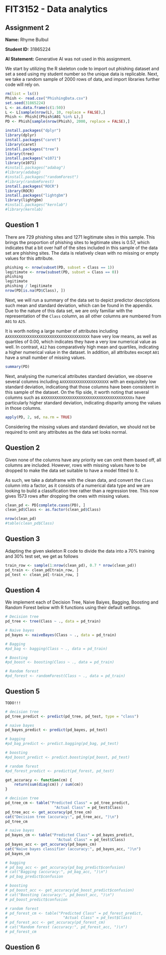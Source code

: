 # FIT3152 - Data analytics

## Assignment 2

**Name:** Rhyme Bulbul

**Student ID:** 31865224

**AI Statement:** Generative AI was not used in this assignment.

<!-- - The main body of this report is almost 15 pages. This length is due to some long code blocks and the sizes of the decision tree diagram and ROC curve plots that have to be big to make them readable. All other pages are the Appendix, which include repeated code and outputs. -->
<!-- - Due to length, from Question 9 onwards, similar code from Questions 4 and 5 used to make predictions, create confusion matrices, report accuracies, construct ROC curves and compute AUC values will not be shown in the main report but in the Appendix. ROC curve plots will also not be shown in the main report except that of Question 12, which shows the curves for all classifiers. -->

<!-- My unique dataset of 2000 rows is first created with the following code from the specifications. Libraries needed to perform the tasks are imported as well. -->

We start by utilizing the R skeleton code to import out phishing dataset and set a seed using my student number so the unique data is replicable. Next, we take a random sample of 2000 rows of data, and import libraries further code will rely on.

```r
rm(list = ls())
Phish <- read.csv("PhishingData.csv")
set.seed(31865224)
L <- as.data.frame(c(1:50))
L <- L[sample(nrow(L), 10, replace = FALSE),]
Phish <- Phish[(Phish$A01 %in% L),]
PD <- Phish[sample(nrow(Phish), 2000, replace = FALSE),]

install.packages("dplyr")
library(dplyr)
install.packages("caret")
library(caret)
install.packages("tree")
library(tree)
install.packages("e1071")
library(e1071)
#install.packages("adabag")
#library(adabag)
#install.packages("randomForest")
#library(randomForest)
install.packages("ROCR")
library(ROCR)
install.packages("lightgbm")
library(lightgbm)
#install.packages("kernlab")
#library(kernlab)
```

## Question 1

<!-- The proportion of days when it is more humid than the previous day, and the opposite, can be computed by subsetting the data based on the value of `MHT`, which indicates whether the day in the next entry is more humid than that of the current one. -->

There are 729 phishing sites and 1271 legitimate sites in this sample. This brings the proportion of phishing sites to legitimate sites is 0.57, which indicates that a bit over half of the sites included in this sample of the data set are phishing sites. The data is relatively clean with no missing or empty values for this attribute.

```r
phishing <- nrow(subset(PD, subset = Class == 1))
legitimate <- nrow(subset(PD, subset = Class == 0))
phishing
legitimate
phishing / legitimate
nrow(PD[is.na(PD$Class), ])
```

<!-- Based on the results, the proportion is about 1.03, which means their respective frequencies are close to equal. The `MHT` field is also empty for 109 entries, so the true proportion may differ slightly as roughly 5% of the data has no target variable value. -->

<!-- `summary()` is then run to get descriptions of the predictors. Due to its length, the output is shown in the Appendix. -->
Next, we will run a summary of the data set to depict predictor descriptions such mean and standard deviation, which can be found in the appendix. Due to the nature of this data set, we are only familiar with the representation of the `Class` column, as all other columns are numbered from `A01` to `A25`.

It is worth noting a large number of attributes including `AXXXXXXXXXXXXXXXXXXXXXXXXXXXXXXXXXXXXX` have very low means, as well as quartiles of 0.00, which indicates they have a very low numerical value as well.
In contrast, `A12` has comparatively high mean and quartiles, indicating a higher numerical value in the dataset. In addition, all attributes except `A01` have a small number of missing values.

```r
summary(PD)
```

<!-- Among the numerical real-valued attributes, most of the means are between 2 and 22. Some exceptions are `WindGustSpeed`, with a mean of 43.62, and more notably, `Pressure9am` and `Pressure3pm`, with means more than 1000 (which is normal for the scale at which atmospheric pressure is measured). Some interesting mean values are `Rainfall`'s mean of 2.941 despite having a max value of 156.4, and `WindGustSpeed`'s mean despite having a max value of 130. In both cases, this indicates a presence of a few extreme values. -->

<!-- Additionally, one noteworthy observation is that there are NA values for every predictor except `Location`, with some predictors having significantly more than the rest (eg. `Sunshine` has 842 NA's compared to `Year`'s 22). -->

<!-- Then, this code is run to compute the standard deviations of the numerical attributes. -->

Next, analysing the numerical attributes standard deviation, we observe several columns including `AXXXXXXXXXXXXXXXXXXXXX` with an exquisitely low standard deviation, indicationg that those columns have been consistent in this sample of the dataset. On the flip side, it worth noting that several columns such as `AXXXXXXXXXXXXXXXXXXXXXXXXXXXXXXXXXXXXXXXXx` have particularly higher standard deviation, indicating disparity among the values in those columns.

```r
apply(PD, 2, sd, na.rm = TRUE)
```

Considering the missing values and standard deviation, we should not be required to omit any attributes as the data set looks normal.
<!-- As expected, `WindGustSpeed` and `Rainfall` are the two real-valued attributes with the largest standard deviations due to their extreme values. The smallest standard deviation belongs to `Cloud3pm`, meaning that the fraction of sky obscured by cloud at 3pm has been consistent, for this dataset. -->

<!-- The only attributes that may, from first glance, be worth omitting are `Location` and `Year`, as a country's yearly climate is usually expected to be consistent. But due to Australia's size, diverse climate and geography, and climate change in recent years, both `Location` and `Year` might have a significant influence on `MHT` and should be kept. All other predictors are closely related to the weather and are thus assumed to have predictive power on `MHT` as well. -->


## Question 2

<!-- As all the predictors seem to have relatively equal importance based on their descriptions in the specifications (and it is generally a good idea to to build initial classifers using all attributes and skim them down from there), no columns are dropped. The only pre-processing required is to remove all rows with NA values to make the data suitable for model fitting. -->

<!-- The following code extracts only complete entries from `WAUS` into a new data frame called `waus_clean`, and `MHT` is also converted to factors as its data type is numerical, which would result in a regression tree being built instead of a classification tree that classifies data points into 0 and 1. -->

Given none of the columns have any priority we can omit them based off, all columns are included. However, rows with missing values have to be dropped to make the data set suitable to have a model fitted to it. 

As such, we take a dataframe with the clean data, and convert the `Class` column into a factor, as it consists of a numerical data type and we are looking to build a classification tree rather than a regression tree. This now gives 1573 rows after dropping the ones with missing values.

```r
clean_pd <- PD[complete.cases(PD), ]
clean_pd$Class <- as.factor(clean_pd$Class)

nrow(clean_pd)
#table(clean_pd$Class)
```

<!-- The outputs of the last two lines shows that the processed dataset now contains 655 rows, and the number of unique locations has been reduced to 5. -->

## Question 3
<!-- The adapted code to divide my data with a 70% to 30% train-test split is as follows. -->
Adapting the given skeleton R code to divide the data into a 70% training and 30% test set, we get as follows

```r
train_row <- sample(1:nrow(clean_pd), 0.7 * nrow(clean_pd))
pd_train <- clean_pd[train_row, ]
pd_test <- clean_pd[-train_row, ]
```

## Question 4

<!-- A classification model of each technique is constructed with default settings. -->
We implement each of Decision Tree, Naive Baiyes, Bagging, Boosting and Random Forest below with R functions using their default settings.

```r
# Decision tree
pd_tree <- tree(Class ~ ., data = pd_train)

# Naive bayes
pd_bayes <- naiveBayes(Class ~ ., data = pd_train)

# Bagging
#pd_bag <- bagging(Class ~ ., data = pd_train)

# Boosting
#pd_boost <- boosting(Class ~ ., data = pd_train)

# Random forest
#pd_forest <- randomForest(Class ~ ., data = pd_train)
```

## Question 5
`TODO!!!`
<!-- Each data point in the test data is classified into either `1` (more humid tomorrow) or `0` (less humid tomorrow) using `predict()` (`predict.bagging()` and `predict.boosting()` for bagging and boosting respectively). -->

```r
# decision tree
pd_tree_predict <- predict(pd_tree, pd_test, type = "class")

# naive bayes
pd_bayes_predict <- predict(pd_bayes, pd_test)

# bagging
#pd_bag_predict <- predict.bagging(pd_bag, pd_test)

# boosting
#pd_boost_predict <- predict.boosting(pd_boost, pd_test)

# random forest
#pd_forest_predict <- predict(pd_forest, pd_test)
```

<!-- A confusion matrix is then created for each model, displayed alongside each model's accuracy, which is the total number of accurate predictions divided by total number of observations. A function is used to compute the accuracy for each confusion matrix, using the code `sum(diag(cm)) / sum(cm)`, where `cm` is a given confusion matrix. -->

```r
get_accuracy <- function(cm) {
    return(sum(diag(cm)) / sum(cm))
}

# decision tree
pd_tree_cm <- table("Predicted Class" = pd_tree_predict,
                      "Actual Class" = pd_test$Class)
pd_tree_acc <- get_accuracy(pd_tree_cm)
cat("Decision tree (accuracy:", pd_tree_acc, ")\n")
pd_tree_cm

# naive bayes
pd_bayes_cm <- table("Predicted Class" = pd_bayes_predict,
                       "Actual Class" = pd_test$Class)
pd_bayes_acc <- get_accuracy(pd_bayes_cm)
cat("Naive bayes classifier (accuracy:", pd_bayes_acc, ")\n")
pd_bayes_cm

# bagging
# pd_bag_acc <- get_accuracy(pd_bag_predict$confusion)
# cat("Bagging (accuracy:", pd_bag_acc, ")\n")
# pd_bag_predict$confusion

# boosting
# pd_boost_acc <- get_accuracy(pd_boost_predict$confusion)
# cat("Boosting (accuracy:", pd_boost_acc, ")\n")
# pd_boost_predict$confusion

# random forest
# pd_forest_cm <- table("Predicted Class" = pd_forest_predict,
#                         "Actual Class" = pd_test$Class)
# pd_forest_acc <- get_accuracy(pd_forest_cm)
# cat("Random forest (accuracy:", pd_forest_acc, ")\n")
# pd_forest_cm
```

<!-- Among the classifiers, only bagging and boosting have an accuracy above 0.6. In fact, they have identical accuracies (0.6345178). The other three classifiers have accuracies closer to that of random guessing, with the naive Bayes classifier having the worst accuracy at 0.5482234. -->

## Question 6











































